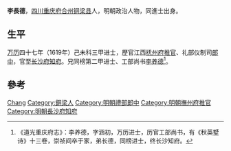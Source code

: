{{Otheruses|other=名为李长德的其他人物|李天经}}

'''李長德'''，[[四川|四川]][[重庆府|重庆府]][[合州|合州]][[铜梁县|铜梁县]]人，明朝政治人物，同進士出身。

== 生平 ==
[[万历|万历]]四十七年（1619年）己未科三甲进士，歷官江西[[抚州府|抚州府]][[推官|推官]]、礼部仪制司[[郎中|郎中]]，官至[[长沙府|长沙府]][[知府|知府]]。兄同榜第二甲进士、工部尚书[[李养德|李养德]]<ref>《道光重庆府志》：李养德，字涵初，万历进士，历官工部尚书，有《秋英墅诗》十三卷，崇祯间卒于家，弟长德，同榜进士，终长沙知府。</ref>。

==參考==
{{reflist}}

{{萬曆四十七年己未科殿試金榜}}

{{Authority control}}

{{DEFAULTSORT:Li李}}
[[Category:李姓|Chang]]
[[Category:銅梁人|Category:銅梁人]]
[[Category:明朝禮部郎中|Category:明朝禮部郎中]]
[[Category:明朝撫州府推官|Category:明朝撫州府推官]]
[[Category:明朝長沙府知府|Category:明朝長沙府知府]]


{{明朝人物小作品}}
